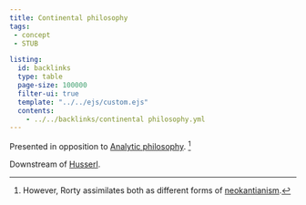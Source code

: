 ```yaml
---
title: Continental philosophy
tags:
 - concept 
 - STUB 

listing:
  id: backlinks
  type: table
  page-size: 100000
  filter-ui: true
  template: "../../ejs/custom.ejs"
  contents:
    - ../../backlinks/continental philosophy.yml
---
```


Presented in opposition to [Analytic philosophy](/docs/phil/Analytic philosophy.html). [^ro]

Downstream of [Husserl](/docs/phil/Edmund Husserl.html).

[^ro]: However, Rorty assimilates both as different forms of [neokantianism](/docs/phil/Neokantianism.html).